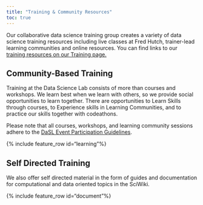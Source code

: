 ```yaml
---
title: "Training & Community Resources"
toc: true
---
```



Our collaborative data science training group creates a variety of data science training resources including live classes at Fred Hutch, trainer-lead learning communities and online resources.  You can find links to our [training resources on our Training page.](https://hutchdatascience.org/training/)


## Community-Based Training

Training at the Data Science Lab consists of more than courses and workshops. We learn best when we learn with others, so we provide social opportunities to learn together. There are opportunities to Learn Skills through courses, to Experience skills in Learning Communities, and to practice our skills together with codeathons.

Please note that all courses, workshops, and learning community sessions adhere to the [DaSL Event Participation Guidelines](pages/participation.qmd). 

{% include feature_row id="learning"%}

## Self Directed Training

We also offer self directed material in the form of guides and documentation for computational and data oriented topics in the SciWiki.

{% include feature_row id="document"%}




